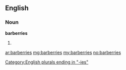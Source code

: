 ==English==

===Noun===
'''barberries'''

# {{plural of|[[barberry]]}}

[[Category:English plurals ending in "-ies"]]

[[ar:barberries]]
[[mg:barberries]]
[[my:barberries]]
[[no:barberries]]